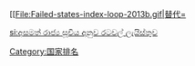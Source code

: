 {{Update|time=2020-08-10T12:08:26+00:00}}
{{NoteTA
|G1=地名
}}
[[File:Failed-states-index-loop-2013b.gif|替代=<nowiki>{{legend]]

'''脆弱国家指数'''（FSI，Fragile States Index，前身为'''失败国家指数'''）是根據[[和平基金会|和平基金会]]統計及列出的排名，在2018年共有178個評估對象國。一个[[失败国家|失败国家]]有几个表现。常见的指标包括一个国家的中央政府非常软弱或无力，不能实际控制其大部分的领土、不能提供公共服务、国家存在广泛的腐败和犯罪、难民和非自愿流动人口、急剧的经济衰退。<ref name="#1">{{Cite web |url=http://english.aljazeera.net/news/americas/2010/06/2010621911237776.html |title=Al Jazeera - Somalia tops 'failed states index' |access-date=2011-01-05 |archive-date=2011-08-31 |archive-url=https://web.archive.org/web/20110831093005/http://english.aljazeera.net/news/americas/2010/06/2010621911237776.html |dead-url=no }}</ref>

这个指数分為四級，分別是警戒（指數在90以上）、警告（指數在90至60之內）、平和（指數在60至30之內）及可持續發展（指數在30以下）。

自从2005年起，这个指数由[[美国|美国]]的[[智库|智库]][[和平基金会|和平基金会]]和《[[外交政策_(杂志)|外交政策]]》杂志每年根据政府的控制能力、人权状况、治安、经济状况等12项指标，评估各国的不稳定程度并进行排名。指数愈高，意味着该国家的不稳定程度愈高，而满分为120分。FSI的优势在于它能够将数百万条信息提炼成一种相关且易于消化和提供信息的形式。<ref>{{cite web|url=http://www.fundforpeace.org/web/index.php?option=com_content&task=view&id=102&Itemid=327#3|title=Failed States FAQ Number 6|publisher=the Fund for Peace|accessdate=2007-10-22|archive-date=2010-11-18|archive-url=https://web.archive.org/web/20101118014620/http://www.fundforpeace.org/web/index.php?option=com_content&task=view&id=102&Itemid=327#3|dead-url=no}}</ref>。

该报告使用了12个因素，以确定每个国家的评级，包括安全威胁、经济崩溃、侵犯人权行为和难民潮。<ref name="#1"/>

==定义指标==
# 人口压力：人口相关问题，如粮食短缺，人口增长率和死亡率。
# 难民安置：人口流离失所和难民相关问题。
# 族群矛盾：国内各群体之间的矛盾和暴力行为。
# 人才外流：人口移民至其他国家，难民和受教育人口的外流，以及其他类型人口流动问题。
# 经济不均衡发展：国内不同的种族，不同宗教群体和不同地区之间的发展差异。
# 贫困和经济衰退：贫困率和经济表现。
# 国家合法性：腐败和其他衡量民主水平的措施，如政府绩效和选举进程。
# 公共服务：教育部门，医疗保障，卫生机构提供的服务。
# 人权与法治：对人权的保护和促进。
# 安全设置：内部冲突和非国家武装的分布
# 精英阶层分裂：地方和国家领导人之间的冲突和竞争。
# 外部干预：外来资助以及干预性措施，如制裁或军事入侵。

==2021年 脆弱国家指数==
下表列出了2021年的脆弱国家指数<ref>{{cite web|title=Fragile States Index 2021|url=https://fragilestatesindex.org/2021/05/20/fragile-states-index-2021-annual-report/|publisher=Fund for Peace|date=20 May 2021|access-date=2021-11-03|archive-date=2021-11-03|archive-url=https://web.archive.org/web/20211103071509/https://fragilestatesindex.org/2021/05/20/fragile-states-index-2021-annual-report/|dead-url=no}}</ref>以及同近年来数据的比较<ref>{{cite web|title=Country Dashboard|url=https://fragilestatesindex.org/country-data/|publisher=Fund for Peace|access-date=2021-11-03|archive-date=2021-02-13|archive-url=https://web.archive.org/web/20210213004353/https://fragilestatesindex.org/country-data/|dead-url=no}}</ref>。
{| class="wikitable sortable" style="text-align:center"
! width="50px" |'''排名'''
! width="250px" | '''国家'''
! width="75px" | '''2021年得分'''
! width="75px" | '''相较于2020年'''
! width="75px" | '''相较于2019年'''
! width="75px" | '''相较于2018年'''
! width="75px" | '''相较于2017年'''
|-
| 1 || {{flag|Yemen}} || '''111.7''' ||data-sort-value=-0.7|{{DecreasePositive}} 0.7||data-sort-value=-1.8|{{DecreasePositive}} 1.8||data-sort-value=-1|{{DecreasePositive}} 1.0||data-sort-value=0.6|{{IncreaseNegative}} 0.6
|-
| 2 || {{flag|Somalia}} || '''110.9''' ||data-sort-value=0|{{steady}}||data-sort-value=-1.4|{{DecreasePositive}} 1.4||data-sort-value=-2.3|{{DecreasePositive}} 2.3||data-sort-value=-2.5|{{DecreasePositive}} 2.5
|-
| 3 || {{flag|Syria}} || '''110.7''' ||data-sort-value=0|{{steady}}||data-sort-value=-0.8|{{DecreasePositive}} 0.8||data-sort-value=-0.7|{{DecreasePositive}} 0.7||data-sort-value=0.1|{{IncreaseNegative}} 0.1
|-
| 4 || {{flag|South Sudan}} || '''109.4''' ||data-sort-value=-1.4|{{DecreasePositive}} 1.4||data-sort-value=-2.8|{{DecreasePositive}} 2.8||data-sort-value=-4|{{DecreasePositive}} 4.0||data-sort-value=-4.5|{{DecreasePositive}} 4.5
|-
| 5 || data-sort-value=Congo DR|{{flag|DR Congo}} || '''108.4''' ||data-sort-value=-1|{{DecreasePositive}} 1.0||data-sort-value=-1.8|{{DecreasePositive}} 1.8||data-sort-value=-2.3|{{DecreasePositive}} 2.3||data-sort-value=-1.6|{{DecreasePositive}} 1.6
|-
| 6 || {{nobr|{{flagdeco|Central African Republic}} [[中非共和國|中非共和國]]}}|| '''107.0''' ||data-sort-value=-0.5|{{DecreasePositive}} 0.5||data-sort-value=-1.9|{{DecreasePositive}} 1.9||data-sort-value=-4.1|{{DecreasePositive}} 4.1||data-sort-value=-5.6|{{DecreasePositive}} 5.6
|-
| 7 || {{flag|Chad}} || '''105.8''' ||data-sort-value=-0.6|{{DecreasePositive}} 0.6||data-sort-value=-2.7|{{DecreasePositive}} 2.7||data-sort-value=-2.5|{{DecreasePositive}} 2.5||data-sort-value=-3.6|{{DecreasePositive}} 3.6
|-
| 8 || {{flag|Sudan}} || '''105.2''' ||data-sort-value=0.4|{{IncreaseNegative}} 0.4||data-sort-value=-2.8|{{DecreasePositive}} 2.8||data-sort-value=-3.5|{{DecreasePositive}} 3.5||data-sort-value=-5.4|{{DecreasePositive}} 5.4
|-
| 9 || {{flag|Afghanistan}} || '''102.1''' ||data-sort-value=-0.8|{{DecreasePositive}} 0.8||data-sort-value=-2.9|{{DecreasePositive}} 2.9||data-sort-value=-4.5|{{DecreasePositive}} 4.5||data-sort-value=-5.2|{{DecreasePositive}} 5.2
|-
| 10 || {{flag|Zimbabwe}} || '''99.1''' ||data-sort-value=-0.1|{{DecreasePositive}} 0.1||data-sort-value=-0.4|{{DecreasePositive}} 0.4||data-sort-value=-3.2|{{DecreasePositive}} 3.2||data-sort-value=-2.5|{{DecreasePositive}} 2.5
|-
| 11 || {{flag|Ethiopia}} || '''99.0''' ||data-sort-value=4.4|{{IncreaseNegative}} 4.4||data-sort-value=4.8|{{IncreaseNegative}} 4.8||data-sort-value=-0.6|{{DecreasePositive}} 0.6||data-sort-value=-2.1|{{DecreasePositive}} 2.1
|-
| 12 || {{flag|Nigeria}} || '''98.0''' ||data-sort-value=0.7|{{IncreaseNegative}} 0.7||data-sort-value=-0.5|{{DecreasePositive}} 0.5||data-sort-value=-1.9|{{DecreasePositive}} 1.9||data-sort-value=-3.6|{{DecreasePositive}} 3.6
|-
| 13 || {{flag|Haiti}} || '''97.5''' ||data-sort-value=-0.2|{{DecreasePositive}} 0.2||data-sort-value=-1.8|{{DecreasePositive}} 1.8||data-sort-value=-4.5|{{DecreasePositive}} 4.5||data-sort-value=-7.8|{{DecreasePositive}} 7.8
|-
| 14 || {{flag|Guinea}} || '''97.4''' ||data-sort-value=0.2|{{IncreaseNegative}} 0.2||data-sort-value=-2|{{DecreasePositive}} 2.0||data-sort-value=-4.2|{{DecreasePositive}} 4.2||data-sort-value=-5|{{DecreasePositive}} 5.0
|-
| 15 || {{flag|Cameroon}} || '''97.2''' ||data-sort-value=-0.7|{{DecreasePositive}} 0.7||data-sort-value=0.2|{{IncreaseNegative}} 0.2||data-sort-value=1.9|{{IncreaseNegative}} 1.9||data-sort-value=1.6|{{IncreaseNegative}} 1.6
|-
| 16 || {{flag|Burundi}} || '''97.1''' ||data-sort-value=-0.8|{{DecreasePositive}} 0.8||data-sort-value=-1.1|{{DecreasePositive}} 1.1||data-sort-value=-0.3|{{DecreasePositive}} 0.3||data-sort-value=-1.8|{{DecreasePositive}} 1.8
|-
| 17 || {{flag|Libya}} || '''97.0''' ||data-sort-value=1.8|{{IncreaseNegative}} 1.8||data-sort-value=4.8|{{IncreaseNegative}} 4.8||data-sort-value=2.4|{{IncreaseNegative}} 2.4||data-sort-value=0.7|{{IncreaseNegative}} 0.7
|-
| 17 || {{flag|Eritrea}} || '''97.0''' ||data-sort-value=1.2|{{IncreaseNegative}} 1.2||data-sort-value=0.6|{{IncreaseNegative}} 0.6||data-sort-value=-0.2|{{DecreasePositive}} 0.2||data-sort-value=-1.1|{{DecreasePositive}} 1.1
|-
| 19 || {{flag|Mali}} || '''96.6''' ||data-sort-value=0.6|{{IncreaseNegative}} 0.6||data-sort-value=2.1|{{IncreaseNegative}} 2.1||data-sort-value=3|{{IncreaseNegative}} 3.0||data-sort-value=3.7|{{IncreaseNegative}} 3.7
|-
| 20 || {{flag|Iraq}} || '''96.2''' ||data-sort-value=0.3|{{IncreaseNegative}} 0.3||data-sort-value=-2.9|{{DecreasePositive}} 2.9||data-sort-value=-6|{{DecreasePositive}} 6.0||data-sort-value=-9.2|{{DecreasePositive}} 9.2
|-
| 21 || {{flag|Niger}} || '''96.0''' ||data-sort-value=0.7|{{IncreaseNegative}} 0.7||data-sort-value=-0.2|{{DecreasePositive}} 0.2||data-sort-value=-0.2|{{DecreasePositive}} 0.2||data-sort-value=-1.4|{{DecreasePositive}} 1.4
|-
| 22 || {{flag|Mozambique}} || '''93.9''' ||data-sort-value=2.2|{{IncreaseNegative}} 2.2||data-sort-value=5.2|{{IncreaseNegative}} 5.2||data-sort-value=5.2|{{IncreaseNegative}} 5.2||data-sort-value=4.9|{{IncreaseNegative}} 4.9
|-
| 23 || {{flag|Myanmar}} || '''93.8''' ||data-sort-value=-0.2|{{DecreasePositive}} 0.2||data-sort-value=-0.5|{{DecreasePositive}} 0.5||data-sort-value=-2.3|{{DecreasePositive}} 2.3||data-sort-value=-1.9|{{DecreasePositive}} 1.9
|-
| 24 || {{flag|Uganda}} || '''92.9''' ||data-sort-value=0.1|{{IncreaseNegative}} 0.1||data-sort-value=-2.4|{{DecreasePositive}} 2.4||data-sort-value=-2.2|{{DecreasePositive}} 2.2||data-sort-value=-3.1|{{DecreasePositive}} 3.1
|-
| 25 || {{flag|Venezuela}} || '''92.6''' ||data-sort-value=1.4|{{IncreaseNegative}} 1.4||data-sort-value=3.3|{{IncreaseNegative}} 3.3||data-sort-value=6.4|{{IncreaseNegative}} 6.4||data-sort-value=9.7|{{IncreaseNegative}} 9.7
|-
| 26 || {{flag|Congo}} || '''92.4''' ||data-sort-value=0.3|{{IncreaseNegative}} 0.3||data-sort-value=-0.1|{{DecreasePositive}} 0.1||data-sort-value=-0.7|{{DecreasePositive}} 0.7||data-sort-value=-1|{{DecreasePositive}} 1.0
|-
| 27 || {{flag|Guinea-Bissau}} || '''92.0''' ||data-sort-value=-0.9|{{DecreasePositive}} 0.9||data-sort-value=-3.5|{{DecreasePositive}} 3.5||data-sort-value=-6.1|{{DecreasePositive}} 6.1||data-sort-value=-7.5|{{DecreasePositive}} 7.5
|-
| 28 || {{flag|Côte d'Ivoire}} || '''90.7''' ||data-sort-value=1|{{IncreaseNegative}} 1.0||data-sort-value=-1.4|{{DecreasePositive}} 1.4||data-sort-value=-3.9|{{DecreasePositive}} 3.9||data-sort-value=-5.8|{{DecreasePositive}} 5.8
|-
| 29 || {{flag|Pakistan}} || '''90.5''' ||data-sort-value=-1.6|{{DecreasePositive}} 1.6||data-sort-value=-3.7|{{DecreasePositive}} 3.7||data-sort-value=-5.8|{{DecreasePositive}} 5.8||data-sort-value=-8.4|{{DecreasePositive}} 8.4
|-
| 30 || {{flag|North Korea}} || '''90.0''' ||data-sort-value=-0.2|{{DecreasePositive}} 0.2||data-sort-value=-2.7|{{DecreasePositive}} 2.7||data-sort-value=-3.2|{{DecreasePositive}} 3.2||data-sort-value=-3.3|{{DecreasePositive}} 3.3
|-
| 31 || {{flag|Liberia}} || '''89.5''' ||data-sort-value=-0.5|{{DecreasePositive}} 0.5||data-sort-value=-0.7|{{DecreasePositive}} 0.7||data-sort-value=-3.1|{{DecreasePositive}} 3.1||data-sort-value=-4.3|{{DecreasePositive}} 4.3
|-
| 32 || {{flag|Kenya}} || '''89.2''' ||data-sort-value=-1.1|{{DecreasePositive}} 1.1||data-sort-value=-4.3|{{DecreasePositive}} 4.3||data-sort-value=-8.2|{{DecreasePositive}} 8.2||data-sort-value=-7.2|{{DecreasePositive}} 7.2
|-
| 33 || {{flag|Mauritania}} || '''89.1''' ||data-sort-value=0.4|{{IncreaseNegative}} 0.4||data-sort-value=-1|{{DecreasePositive}} 1.0||data-sort-value=-3.1|{{DecreasePositive}} 3.1||data-sort-value=-4.6|{{DecreasePositive}} 4.6
|-
| 34 || {{flag|Lebanon}} || '''89.0''' ||data-sort-value=4.3|{{IncreaseNegative}} 4.3||data-sort-value=4|{{IncreaseNegative}} 4.0||data-sort-value=2.2|{{IncreaseNegative}} 2.2||data-sort-value=0.8|{{IncreaseNegative}} 0.8
|-
| 34 || {{flag|Angola}} || '''89.0''' ||data-sort-value=1.7|{{IncreaseNegative}} 1.7||data-sort-value=1.2|{{IncreaseNegative}} 1.2||data-sort-value=-0.4|{{DecreasePositive}} 0.4||data-sort-value=-2.1|{{DecreasePositive}} 2.1
|-
| 36 || {{flag|Burkina Faso}} || '''87.1''' ||data-sort-value=1.2|{{IncreaseNegative}} 1.2||data-sort-value=3.2|{{IncreaseNegative}} 3.2||data-sort-value=0.6|{{IncreaseNegative}} 0.6||data-sort-value=-0.9|{{DecreasePositive}} 0.9
|-
| 37 || {{flag|Palestine}}{{efn|name=FSI2021|在2021年的统计中，以色列和巴勒斯坦分开统计}} || '''86.0''' ||data-sort-value=0|''n/a''||data-sort-value=0|''n/a''||data-sort-value=0|''n/a''||data-sort-value=0|''n/a''
|-
| 38 || {{flag|Togo}} || '''85.1''' ||data-sort-value=-0.7|{{DecreasePositive}} 0.7||data-sort-value=-2.3|{{DecreasePositive}} 2.3||data-sort-value=-0.1|{{DecreasePositive}} 0.1||data-sort-value=1.2|{{IncreaseNegative}} 1.2
|-
| 39 || {{flag|Egypt}} || '''85.0''' ||data-sort-value=-1|{{DecreasePositive}} 1.0||data-sort-value=-3.4|{{DecreasePositive}} 3.4||data-sort-value=-3.7|{{DecreasePositive}} 3.7||data-sort-value=-4.8|{{DecreasePositive}} 4.8
|-
| 39 || {{flag|Bangladesh}} || '''85.0''' ||data-sort-value=-0.7|{{DecreasePositive}} 0.7||data-sort-value=-2.7|{{DecreasePositive}} 2.7||data-sort-value=-5.3|{{DecreasePositive}} 5.3||data-sort-value=-4.1|{{DecreasePositive}} 4.1
|-
| 39 || {{flag|Rwanda}} || '''85.0''' ||data-sort-value=-1|{{DecreasePositive}} 1.0||data-sort-value=-2.5|{{DecreasePositive}} 2.5||data-sort-value=-4.3|{{DecreasePositive}} 4.3||data-sort-value=-5.8|{{DecreasePositive}} 5.8
|-
| 42 || {{flag|Zambia}} || '''84.9''' ||data-sort-value=0.4|{{IncreaseNegative}} 0.4||data-sort-value=-0.8|{{DecreasePositive}} 0.8||data-sort-value=-2.3|{{DecreasePositive}} 2.3||data-sort-value=-2.9|{{DecreasePositive}} 2.9
|-
| 43 || {{flag|Iran}} || '''84.5''' ||data-sort-value=1.1|{{IncreaseNegative}} 1.1||data-sort-value=1.5|{{IncreaseNegative}} 1.5||data-sort-value=0.2|{{IncreaseNegative}} 0.2||data-sort-value=-1.3|{{DecreasePositive}} 1.3
|-
| 44 || {{flag|Equatorial Guinea}} || '''84.1''' ||data-sort-value=1.1|{{IncreaseNegative}} 1.1||data-sort-value=1.5|{{IncreaseNegative}} 1.5||data-sort-value=0.7|{{IncreaseNegative}} 0.7||data-sort-value=-0.9|{{DecreasePositive}} 0.9
|-
| 45 || {{flag|Sierra Leone}} || '''83.4''' ||data-sort-value=-1|{{DecreasePositive}} 1.0||data-sort-value=-3.4|{{DecreasePositive}} 3.4||data-sort-value=-5.7|{{DecreasePositive}} 5.7||data-sort-value=-5.9|{{DecreasePositive}} 5.9
|-
| 46 || {{flag|Malawi}} || '''83.2''' ||data-sort-value=-0.8|{{DecreasePositive}} 0.8||data-sort-value=-0.1|{{DecreasePositive}} 0.1||data-sort-value=-2.3|{{DecreasePositive}} 2.3||data-sort-value=-4.8|{{DecreasePositive}} 4.8
|-
| 47 || {{flag|Eswatini}} || '''82.5''' ||data-sort-value=-0.5|{{DecreasePositive}} 0.5||data-sort-value=-2.8|{{DecreasePositive}} 2.8||data-sort-value=-5|{{DecreasePositive}} 5.0||data-sort-value=-6.3|{{DecreasePositive}} 6.3
|-
| 47 || {{flag|Comoros}} || '''82.5''' ||data-sort-value=1.3|{{IncreaseNegative}} 1.3||data-sort-value=0.8|{{IncreaseNegative}} 0.8||data-sort-value=-0.1|{{DecreasePositive}} 0.1||data-sort-value=-2.3|{{DecreasePositive}} 2.3
|-
| 49 || {{flag|Philippines}} || '''82.4''' ||data-sort-value=1.4|{{IncreaseNegative}} 1.4||data-sort-value=-0.7|{{DecreasePositive}} 0.7||data-sort-value=-3.1|{{DecreasePositive}} 3.1||data-sort-value=-2|{{DecreasePositive}} 2.0
|-
| 49 || {{flag|Djibouti}} || '''82.4''' ||data-sort-value=-0.3|{{DecreasePositive}} 0.3||data-sort-value=-2.7|{{DecreasePositive}} 2.7||data-sort-value=-4.7|{{DecreasePositive}} 4.7||data-sort-value=-6.5|{{DecreasePositive}} 6.5
|-
| 51 || {{flag|Nepal}} || '''82.2''' ||data-sort-value=-0.4|{{DecreasePositive}} 0.4||data-sort-value=-2.5|{{DecreasePositive}} 2.5||data-sort-value=-5.7|{{DecreasePositive}} 5.7||data-sort-value=-8.8|{{DecreasePositive}} 8.8
|-
| 52 || {{flag|Timor-Leste}} || '''80.9''' ||data-sort-value=-1.8|{{DecreasePositive}} 1.8||data-sort-value=-4.6|{{DecreasePositive}} 4.6||data-sort-value=-7.4|{{DecreasePositive}} 7.4||data-sort-value=-9.6|{{DecreasePositive}} 9.6
|-
| 52 || {{flag|Papua New Guinea}} || '''80.9''' ||data-sort-value=-1.4|{{DecreasePositive}} 1.4||data-sort-value=-2.2|{{DecreasePositive}} 2.2||data-sort-value=-3.9|{{DecreasePositive}} 3.9||data-sort-value=-5.5|{{DecreasePositive}} 5.5
|-
| 54 || {{flag|Cambodia}} || '''80.6''' ||data-sort-value=0.3|{{IncreaseNegative}} 0.3||data-sort-value=-1.9|{{DecreasePositive}} 1.9||data-sort-value=-3.4|{{DecreasePositive}} 3.4||data-sort-value=-5.1|{{DecreasePositive}} 5.1
|-
| 55 || {{flag|Sri Lanka}} || '''80.5''' ||data-sort-value=-1.3|{{DecreasePositive}} 1.3||data-sort-value=-3.5|{{DecreasePositive}} 3.5||data-sort-value=-4.4|{{DecreasePositive}} 4.4||data-sort-value=-6.1|{{DecreasePositive}} 6.1
|-
| 55 || {{flag|Gambia}} || '''80.5''' ||data-sort-value=-1.7|{{DecreasePositive}} 1.7||data-sort-value=-3.4|{{DecreasePositive}} 3.4||data-sort-value=-6.6|{{DecreasePositive}} 6.6||data-sort-value=-8.9|{{DecreasePositive}} 8.9
|-
| 57 || {{flag|Turkey}} || '''79.7''' ||data-sort-value=0.6|{{IncreaseNegative}} 0.6||data-sort-value=-0.6|{{DecreasePositive}} 0.6||data-sort-value=-2.5|{{DecreasePositive}} 2.5||data-sort-value=-1.1|{{DecreasePositive}} 1.1
|-
| 58 || {{flag|Madagascar}} || '''79.5''' ||data-sort-value=0|{{steady}}||data-sort-value=-1.4|{{DecreasePositive}} 1.4||data-sort-value=-4.1|{{DecreasePositive}} 4.1||data-sort-value=-4.5|{{DecreasePositive}} 4.5
|-
| 59 || {{flag|Honduras}} || '''79.4''' ||data-sort-value=2.6|{{IncreaseNegative}} 2.6||data-sort-value=1.6|{{IncreaseNegative}} 1.6||data-sort-value=2.1|{{IncreaseNegative}} 2.1||data-sort-value=0.3|{{IncreaseNegative}} 0.3
|-
| 59 || {{flag|Guatemala}} || '''79.4''' ||data-sort-value=0.2|{{IncreaseNegative}} 0.2||data-sort-value=-2|{{DecreasePositive}} 2.0||data-sort-value=-2.4|{{DecreasePositive}} 2.4||data-sort-value=-3.7|{{DecreasePositive}} 3.7
|-
| 61 || {{flag|Solomon Islands}} || '''79.3''' ||data-sort-value=-0.4|{{DecreasePositive}} 0.4||data-sort-value=-2.6|{{DecreasePositive}} 2.6||data-sort-value=-3.8|{{DecreasePositive}} 3.8||data-sort-value=-5.5|{{DecreasePositive}} 5.5
|-
| 61 || {{flag|Tanzania}} || '''79.3''' ||data-sort-value=1.2|{{IncreaseNegative}} 1.2||data-sort-value=-0.8|{{DecreasePositive}} 0.8||data-sort-value=-0.1|{{DecreasePositive}} 0.1||data-sort-value=-1|{{DecreasePositive}} 1.0
|-
| 61 || {{flag|Colombia}} || '''79.3''' ||data-sort-value=2.7|{{IncreaseNegative}} 2.7||data-sort-value=3.6|{{IncreaseNegative}} 3.6||data-sort-value=2.7|{{IncreaseNegative}} 2.7||data-sort-value=0.4|{{IncreaseNegative}} 0.4
|-
| 64 || {{flag|Lesotho}} || '''77.9''' ||data-sort-value=-0.4|{{DecreasePositive}} 0.4||data-sort-value=-1.8|{{DecreasePositive}} 1.8||data-sort-value=-2.2|{{DecreasePositive}} 2.2||data-sort-value=-3.8|{{DecreasePositive}} 3.8
|-
| 65 || {{flag|Nicaragua}} || '''77.1''' ||data-sort-value=0|{{steady}}||data-sort-value=-1|{{DecreasePositive}} 1.0||data-sort-value=1.8|{{IncreaseNegative}} 1.8||data-sort-value=-0.3|{{DecreasePositive}} 0.3
|-
| 66 || {{flag|India}} || '''77.0''' ||data-sort-value=1.7|{{IncreaseNegative}} 1.7||data-sort-value=2.6|{{IncreaseNegative}} 2.6||data-sort-value=0.7|{{IncreaseNegative}} 0.7||data-sort-value=-0.9|{{DecreasePositive}} 0.9
|-
| 67 || {{flag|Jordan}} || '''76.8''' ||data-sort-value=1.4|{{IncreaseNegative}} 1.4||data-sort-value=0.9|{{IncreaseNegative}} 0.9||data-sort-value=0|{{steady}}||data-sort-value=-1.9|{{DecreasePositive}} 1.9
|-
| 68 || {{flag|Kyrgyzstan}} || '''76.4''' ||data-sort-value=2.5|{{IncreaseNegative}} 2.5||data-sort-value=0.2|{{IncreaseNegative}} 0.2||data-sort-value=-2.2|{{DecreasePositive}} 2.2||data-sort-value=-3.9|{{DecreasePositive}} 3.9
|-
| 69 || {{flag|Laos}} || '''76.0''' ||data-sort-value=-0.9|{{DecreasePositive}} 0.9||data-sort-value=-2.7|{{DecreasePositive}} 2.7||data-sort-value=-4.7|{{DecreasePositive}} 4.7||data-sort-value=-6.4|{{DecreasePositive}} 6.4
|-
| 70 || {{flag|Brazil}} || '''75.8''' ||data-sort-value=2.8|{{IncreaseNegative}} 2.8||data-sort-value=4|{{IncreaseNegative}} 4.0||data-sort-value=7.1|{{IncreaseNegative}} 7.1||data-sort-value=7.6|{{IncreaseNegative}} 7.6
|-
| 71 || {{flag|Azerbaijan}} || '''75.1''' ||data-sort-value=3.8|{{IncreaseNegative}} 3.8||data-sort-value=1.9|{{IncreaseNegative}} 1.9||data-sort-value=0.5|{{IncreaseNegative}} 0.5||data-sort-value=-1.2|{{DecreasePositive}} 1.2
|-
| 71 || {{flag|Tajikistan}} || '''75.1''' ||data-sort-value=-0.4|{{DecreasePositive}} 0.4||data-sort-value=-2.6|{{DecreasePositive}} 2.6||data-sort-value=-4.4|{{DecreasePositive}} 4.4||data-sort-value=-6.7|{{DecreasePositive}} 6.7
|-
| 73 || {{flag|Bolivia}} || '''74.9''' ||data-sort-value=-0.1|{{DecreasePositive}} 0.1||data-sort-value=2|{{IncreaseNegative}} 2.0||data-sort-value=-0.3|{{DecreasePositive}} 0.3||data-sort-value=-1.9|{{DecreasePositive}} 1.9
|-
| 74 || {{flag|Algeria}} || '''73.6''' ||data-sort-value=-1|{{DecreasePositive}} 1.0||data-sort-value=-1.8|{{DecreasePositive}} 1.8||data-sort-value=-2.2|{{DecreasePositive}} 2.2||data-sort-value=-3.2|{{DecreasePositive}} 3.2
|-
| 74 || {{flag|Russia}} || '''73.6''' ||data-sort-value=1|{{IncreaseNegative}} 1.0||data-sort-value=-1.1|{{DecreasePositive}} 1.1||data-sort-value=-3.6|{{DecreasePositive}} 3.6||data-sort-value=-5.6|{{DecreasePositive}} 5.6
|-
| 76 || {{flag|Senegal}} || '''73.4''' ||data-sort-value=-1.2|{{DecreasePositive}} 1.2||data-sort-value=-3.8|{{DecreasePositive}} 3.8||data-sort-value=-6.2|{{DecreasePositive}} 6.2||data-sort-value=-8.9|{{DecreasePositive}} 8.9
|-
| 77 || {{flag|Bosnia-Herzegovina}} || '''72.9''' ||data-sort-value=2.7|{{IncreaseNegative}} 2.7||data-sort-value=1.6|{{IncreaseNegative}} 1.6||data-sort-value=1.6|{{IncreaseNegative}} 1.6||data-sort-value=-0.1|{{DecreasePositive}} 0.1
|-
| 78 || {{flag|Benin}} || '''72.8''' ||data-sort-value=0.3|{{IncreaseNegative}} 0.3||data-sort-value=-0.8|{{DecreasePositive}} 0.8||data-sort-value=-2.9|{{DecreasePositive}} 2.9||data-sort-value=-4.8|{{DecreasePositive}} 4.8
|-
| 79 || {{flag|Georgia}} || '''72.6''' ||data-sort-value=1.4|{{IncreaseNegative}} 1.4||data-sort-value=0.6|{{IncreaseNegative}} 0.6||data-sort-value=-1.4|{{DecreasePositive}} 1.4||data-sort-value=-3.9|{{DecreasePositive}} 3.9
|-
| 80 || {{flag|Uzbekistan}} || '''72.0''' ||data-sort-value=-1.1|{{DecreasePositive}} 1.1||data-sort-value=-3.7|{{DecreasePositive}} 3.7||data-sort-value=-7.1|{{DecreasePositive}} 7.1||data-sort-value=-9.5|{{DecreasePositive}} 9.5
|-
| 81 || {{flag|Micronesia}} || '''71.7''' ||data-sort-value=0.5|{{IncreaseNegative}} 0.5||data-sort-value=-1.3|{{DecreasePositive}} 1.3||data-sort-value=-2.7|{{DecreasePositive}} 2.7||data-sort-value=-4.7|{{DecreasePositive}} 4.7
|-
| 82 || {{flag|El Salvador}} || '''71.6''' ||data-sort-value=2.7|{{IncreaseNegative}} 2.7||data-sort-value=1.8|{{IncreaseNegative}} 1.8||data-sort-value=0.4|{{IncreaseNegative}} 0.4||data-sort-value=-1.5|{{DecreasePositive}} 1.5
|-
| 83 || {{flag|São Tomé and Príncipe}} || '''71.5''' ||data-sort-value=1.2|{{IncreaseNegative}} 1.2||data-sort-value=0.4|{{IncreaseNegative}} 0.4||data-sort-value=-0.6|{{DecreasePositive}} 0.6||data-sort-value=-0.6|{{DecreasePositive}} 0.6
|-
| 83 || {{flag|Morocco}} || '''71.5''' ||data-sort-value=0.3|{{IncreaseNegative}} 0.3||data-sort-value=-1.5|{{DecreasePositive}} 1.5||data-sort-value=-2.5|{{DecreasePositive}} 2.5||data-sort-value=-3.4|{{DecreasePositive}} 3.4
|-
| 85 || {{flag|Peru}} || '''71.4''' ||data-sort-value=3.8|{{IncreaseNegative}} 3.8||data-sort-value=3.2|{{IncreaseNegative}} 3.2||data-sort-value=1.3|{{IncreaseNegative}} 1.3||data-sort-value=1.1|{{IncreaseNegative}} 1.1
|-
| 86 || {{flag|Ecuador}} || '''71.2''' ||data-sort-value=1.8|{{IncreaseNegative}} 1.8||data-sort-value=0|{{steady}}||data-sort-value=-3|{{DecreasePositive}} 3.0||data-sort-value=-6.1|{{DecreasePositive}} 6.1
|-
| 87 || {{flag|Thailand}} || '''70.9''' ||data-sort-value=0.1|{{IncreaseNegative}} 0.1||data-sort-value=-2.2|{{DecreasePositive}} 2.2||data-sort-value=-4.1|{{DecreasePositive}} 4.1||data-sort-value=-5.3|{{DecreasePositive}} 5.3
|-
| 88 || {{flag|Fiji}} || '''70.4''' ||data-sort-value=0.5|{{IncreaseNegative}} 0.5||data-sort-value=-1.3|{{DecreasePositive}} 1.3||data-sort-value=-4.1|{{DecreasePositive}} 4.1||data-sort-value=-6.5|{{DecreasePositive}} 6.5
|-
| 89 || {{flag|South Africa}} || '''70.0''' ||data-sort-value=-0.1|{{DecreasePositive}} 0.1||data-sort-value=-1.1|{{DecreasePositive}} 1.1||data-sort-value=-2.9|{{DecreasePositive}} 2.9||data-sort-value=-2.3|{{DecreasePositive}} 2.3
|-
| 90 || {{flag|Mexico}} || '''69.9''' ||data-sort-value=2.7|{{IncreaseNegative}} 2.7||data-sort-value=0.2|{{IncreaseNegative}} 0.2||data-sort-value=-1.6|{{DecreasePositive}} 1.6||data-sort-value=-4.4|{{DecreasePositive}} 4.4
|-
| 91 || {{flag|Ukraine}} || '''69.8''' ||data-sort-value=0.8|{{IncreaseNegative}} 0.8||data-sort-value=-1.2|{{DecreasePositive}} 1.2||data-sort-value=-2.8|{{DecreasePositive}} 2.8||data-sort-value=-4.2|{{DecreasePositive}} 4.2
|-
| 91 || {{flag|Armenia}} || '''69.8''' ||data-sort-value=5.6|{{IncreaseNegative}} 5.6||data-sort-value=3.1|{{IncreaseNegative}} 3.1||data-sort-value=0.3|{{IncreaseNegative}} 0.3||data-sort-value=-1.2|{{DecreasePositive}} 1.2
|-
| 93 || {{flag|Saudi Arabia}} || '''69.7''' ||data-sort-value=0.9|{{IncreaseNegative}} 0.9||data-sort-value=-0.7|{{DecreasePositive}} 0.7||data-sort-value=-0.5|{{DecreasePositive}} 0.5||data-sort-value=-1.5|{{DecreasePositive}} 1.5
|-
| 94 || {{flag|Tunisia}} || '''69.2''' ||data-sort-value=1.1|{{IncreaseNegative}} 1.1||data-sort-value=-0.9|{{DecreasePositive}} 0.9||data-sort-value=-2.9|{{DecreasePositive}} 2.9||data-sort-value=-5|{{DecreasePositive}} 5.0
|-
| 95 || {{flag|China}} || '''68.9''' ||data-sort-value=-1|{{DecreasePositive}} 1.0||data-sort-value=-2.2|{{DecreasePositive}} 2.2||data-sort-value=-3.5|{{DecreasePositive}} 3.5||data-sort-value=-5.8|{{DecreasePositive}} 5.8
|-
| 96 || {{flag|Bhutan}} || '''68.3''' ||data-sort-value=-1.2|{{DecreasePositive}} 1.2||data-sort-value=-3.7|{{DecreasePositive}} 3.7||data-sort-value=-6|{{DecreasePositive}} 6.0||data-sort-value=-7.7|{{DecreasePositive}} 7.7
|-
| 97 || {{flag|Turkmenistan}} || '''68.2''' ||data-sort-value=-0.9|{{DecreasePositive}} 0.9||data-sort-value=-3.2|{{DecreasePositive}} 3.2||data-sort-value=-4.4|{{DecreasePositive}} 4.4||data-sort-value=-6.2|{{DecreasePositive}} 6.2
|-
| 98 || {{flag|Belarus}} || '''68.0''' ||data-sort-value=2.2|{{IncreaseNegative}} 2.2||data-sort-value=-0.2|{{DecreasePositive}} 0.2||data-sort-value=-2.5|{{DecreasePositive}} 2.5||data-sort-value=-4.4|{{DecreasePositive}} 4.4
|-
| 99 || {{flag|Maldives}} || '''67.6''' ||data-sort-value=1.4|{{IncreaseNegative}} 1.4||data-sort-value=-2.2|{{DecreasePositive}} 2.2||data-sort-value=-4.8|{{DecreasePositive}} 4.8||data-sort-value=-6.8|{{DecreasePositive}} 6.8
|-
| 99 || {{flag|Indonesia}} || '''67.6''' ||data-sort-value=-0.2|{{DecreasePositive}} 0.2||data-sort-value=-2.8|{{DecreasePositive}} 2.8||data-sort-value=-4.7|{{DecreasePositive}} 4.7||data-sort-value=-5.3|{{DecreasePositive}} 5.3
|-
| 101 || {{flag|Serbia}} || '''67.4''' ||data-sort-value=1.3|{{IncreaseNegative}} 1.3||data-sort-value=-0.6|{{DecreasePositive}} 0.6||data-sort-value=-0.7|{{DecreasePositive}} 0.7||data-sort-value=-2.6|{{DecreasePositive}} 2.6
|-
| 101 || {{flag|Gabon}} || '''67.4''' ||data-sort-value=-1.7|{{DecreasePositive}} 1.7||data-sort-value=-3.1|{{DecreasePositive}} 3.1||data-sort-value=-5.1|{{DecreasePositive}} 5.1||data-sort-value=-6.4|{{DecreasePositive}} 6.4
|-
| 103 || {{flag|Moldova}} || '''67.0''' ||data-sort-value=1|{{IncreaseNegative}} 1.0||data-sort-value=-0.1|{{DecreasePositive}} 0.1||data-sort-value=-2.5|{{DecreasePositive}} 2.5||data-sort-value=-5|{{DecreasePositive}} 5.0
|-
| 104 || {{flag|Bahrain}} || '''66.7''' ||data-sort-value=2.8|{{IncreaseNegative}} 2.8||data-sort-value=2.9|{{IncreaseNegative}} 2.9||data-sort-value=2.3|{{IncreaseNegative}} 2.3||data-sort-value=1.8|{{IncreaseNegative}} 1.8
|-
| 105 || {{flag|Paraguay}} || '''66.4''' ||data-sort-value=1.2|{{IncreaseNegative}} 1.2||data-sort-value=-0.6|{{DecreasePositive}} 0.6||data-sort-value=-3.4|{{DecreasePositive}} 3.4||data-sort-value=-5.2|{{DecreasePositive}} 5.2
|-
| 106 || {{flag|Guyana}} || '''66.1''' ||data-sort-value=0.1|{{IncreaseNegative}} 0.1||data-sort-value=-2.1|{{DecreasePositive}} 2.1||data-sort-value=-4.3|{{DecreasePositive}} 4.3||data-sort-value=-5.2|{{DecreasePositive}} 5.2
|-
| 107 || {{flag|Dominican Republic}} || '''64.7''' ||data-sort-value=0.3|{{IncreaseNegative}} 0.3||data-sort-value=-1.5|{{DecreasePositive}} 1.5||data-sort-value=-4.5|{{DecreasePositive}} 4.5||data-sort-value=-4.3|{{DecreasePositive}} 4.3
|-
| 108 || {{flag|North Macedonia}} || '''64.5''' ||data-sort-value=2.4|{{IncreaseNegative}} 2.4||data-sort-value=-0.1|{{DecreasePositive}} 0.1||data-sort-value=-0.3|{{DecreasePositive}} 0.3||data-sort-value=-1.6|{{DecreasePositive}} 1.6
|-
| 109 || {{flag|Namibia}} || '''64.3''' ||data-sort-value=-0.8|{{DecreasePositive}} 0.8||data-sort-value=-2.1|{{DecreasePositive}} 2.1||data-sort-value=-4.5|{{DecreasePositive}} 4.5||data-sort-value=-6.1|{{DecreasePositive}} 6.1
|-
| 110 || {{flag|Samoa}} || '''64.2''' ||data-sort-value=0.9|{{IncreaseNegative}} 0.9||data-sort-value=0|{{steady}}||data-sort-value=-1.3|{{DecreasePositive}} 1.3||data-sort-value=-2.9|{{DecreasePositive}} 2.9
|-
| 110 || {{flag|Cape Verde}} || '''64.2''' ||data-sort-value=-0.6|{{DecreasePositive}} 0.6||data-sort-value=-2.4|{{DecreasePositive}} 2.4||data-sort-value=-3.8|{{DecreasePositive}} 3.8||data-sort-value=-5.9|{{DecreasePositive}} 5.9
|-
| 110 || {{flag|Belize}} || '''64.2''' ||data-sort-value=3.4|{{IncreaseNegative}} 3.4||data-sort-value=1.7|{{IncreaseNegative}} 1.7||data-sort-value=0.5|{{IncreaseNegative}} 0.5||data-sort-value=-1.3|{{DecreasePositive}} 1.3
|-
| 113 || {{flag|Ghana}} || '''63.9''' ||data-sort-value=-0.3|{{DecreasePositive}} 0.3||data-sort-value=-2|{{DecreasePositive}} 2.0||data-sort-value=-4.2|{{DecreasePositive}} 4.2||data-sort-value=-5.8|{{DecreasePositive}} 5.8
|-
| 114 || {{flag|Vietnam}} || '''63.3''' ||data-sort-value=-0.6|{{DecreasePositive}} 0.6||data-sort-value=-2.8|{{DecreasePositive}} 2.8||data-sort-value=-5.1|{{DecreasePositive}} 5.1||data-sort-value=-6.9|{{DecreasePositive}} 6.9
|-
| 115 || {{flag|Suriname}} || '''61.5''' ||data-sort-value=1.4|{{IncreaseNegative}} 1.4||data-sort-value=-0.4|{{DecreasePositive}} 0.4||data-sort-value=-2.5|{{DecreasePositive}} 2.5||data-sort-value=-4.4|{{DecreasePositive}} 4.4
|-
| 116 || {{flag|Kazakhstan}} || '''61.2''' ||data-sort-value=1.4|{{IncreaseNegative}} 1.4||data-sort-value=-0.4|{{DecreasePositive}} 0.4||data-sort-value=-2.2|{{DecreasePositive}} 2.2||data-sort-value=-4.7|{{DecreasePositive}} 4.7
|-
| 116 || {{flag|Jamaica}} || '''61.2''' ||data-sort-value=1.2|{{IncreaseNegative}} 1.2||data-sort-value=0|{{steady}}||data-sort-value=-1.9|{{DecreasePositive}} 1.9||data-sort-value=-4|{{DecreasePositive}} 4.0
|-
| 118 || {{flag|Cuba}} || '''59.5''' ||data-sort-value=0.3|{{IncreaseNegative}} 0.3||data-sort-value=-1.3|{{DecreasePositive}} 1.3||data-sort-value=-3.4|{{DecreasePositive}} 3.4||data-sort-value=-5.1|{{DecreasePositive}} 5.1
|-
| 119 || {{flag|Albania}} || '''59.0''' ||data-sort-value=0.2|{{IncreaseNegative}} 0.2||data-sort-value=0.1|{{IncreaseNegative}} 0.1||data-sort-value=-1.1|{{DecreasePositive}} 1.1||data-sort-value=-1.5|{{DecreasePositive}} 1.5
|-
| 120 || {{flag|Montenegro}} || '''58.5''' ||data-sort-value=3|{{IncreaseNegative}} 3.0||data-sort-value=3.2|{{IncreaseNegative}} 3.2||data-sort-value=3.2|{{IncreaseNegative}} 3.2||data-sort-value=2.8|{{IncreaseNegative}} 2.8
|-
| 121 || {{flag|Cyprus}} || '''57.4''' ||data-sort-value=1.3|{{IncreaseNegative}} 1.3||data-sort-value=-0.4|{{DecreasePositive}} 0.4||data-sort-value=-2.9|{{DecreasePositive}} 2.9||data-sort-value=-5.2|{{DecreasePositive}} 5.2
|-
| 122 || {{flag|Botswana}} || '''57.0''' ||data-sort-value=-0.1|{{DecreasePositive}} 0.1||data-sort-value=-2.5|{{DecreasePositive}} 2.5||data-sort-value=-5|{{DecreasePositive}} 5.0||data-sort-value=-6.8|{{DecreasePositive}} 6.8
|-
| 123 || {{flag|Malaysia}} || '''56.9''' ||data-sort-value=-0.7|{{DecreasePositive}} 0.7||data-sort-value=-3.6|{{DecreasePositive}} 3.6||data-sort-value=-6.7|{{DecreasePositive}} 6.7||data-sort-value=-8.5|{{DecreasePositive}} 8.5
|-
| 124 || {{flag|Seychelles}} || '''56.3''' ||data-sort-value=1.6|{{IncreaseNegative}} 1.6||data-sort-value=1.1|{{IncreaseNegative}} 1.1||data-sort-value=-0.5|{{DecreasePositive}} 0.5||data-sort-value=-3.1|{{DecreasePositive}} 3.1
|-
| 124 || {{flag|Brunei}} || '''56.3''' ||data-sort-value=-0.3|{{DecreasePositive}} 0.3||data-sort-value=-1.2|{{DecreasePositive}} 1.2||data-sort-value=-3.5|{{DecreasePositive}} 3.5||data-sort-value=-5.3|{{DecreasePositive}} 5.3
|-
| 126 || {{flag|Grenada}} || '''56.1''' ||data-sort-value=0.9|{{IncreaseNegative}} 0.9||data-sort-value=-1.5|{{DecreasePositive}} 1.5||data-sort-value=-3.8|{{DecreasePositive}} 3.8||data-sort-value=-5.4|{{DecreasePositive}} 5.4
|-
| 127 || {{flag|Antigua and Barbuda}} || '''54.9''' ||data-sort-value=2.8|{{IncreaseNegative}} 2.8||data-sort-value=0.5|{{IncreaseNegative}} 0.5||data-sort-value=-0.7|{{DecreasePositive}} 0.7||data-sort-value=0.1|{{IncreaseNegative}} 0.1
|-
| 128 || {{flag|Greece}} || '''54.5''' ||data-sort-value=2.4|{{IncreaseNegative}} 2.4||data-sort-value=0.6|{{IncreaseNegative}} 0.6||data-sort-value=-0.8|{{DecreasePositive}} 0.8||data-sort-value=-3|{{DecreasePositive}} 3.0
|-
| 129 || {{flag|Kuwait}} || '''52.9''' ||data-sort-value=2|{{IncreaseNegative}} 2.0||data-sort-value=-0.3|{{DecreasePositive}} 0.3||data-sort-value=-3|{{DecreasePositive}} 3.0||data-sort-value=-5.6|{{DecreasePositive}} 5.6
|-
| 129 || {{flag|Trinidad and Tobago}} || '''52.9''' ||data-sort-value=1|{{IncreaseNegative}} 1.0||data-sort-value=-0.1|{{DecreasePositive}} 0.1||data-sort-value=-1.7|{{DecreasePositive}} 1.7||data-sort-value=-3.8|{{DecreasePositive}} 3.8
|-
| 131 || {{flag|Bahamas}} || '''52.4''' ||data-sort-value=2.5|{{IncreaseNegative}} 2.5||data-sort-value=3.6|{{IncreaseNegative}} 3.6||data-sort-value=2.4|{{IncreaseNegative}} 2.4||data-sort-value=0|{{steady}}
|-
| 132 || {{flag|Mongolia}} || '''52.3''' ||data-sort-value=0.4|{{IncreaseNegative}} 0.4||data-sort-value=-1.8|{{DecreasePositive}} 1.8||data-sort-value=-2.6|{{DecreasePositive}} 2.6||data-sort-value=-4.4|{{DecreasePositive}} 4.4
|-
| 133 || {{flag|Bulgaria}} || '''51.6''' ||data-sort-value=2.4|{{IncreaseNegative}} 2.4||data-sort-value=1|{{IncreaseNegative}} 1.0||data-sort-value=-0.1|{{DecreasePositive}} 0.1||data-sort-value=-2.1|{{DecreasePositive}} 2.1
|-
| 134 || {{flag|Hungary}} || '''51.1''' ||data-sort-value=3.5|{{IncreaseNegative}} 3.5||data-sort-value=1.5|{{IncreaseNegative}} 1.5||data-sort-value=0.9|{{IncreaseNegative}} 0.9||data-sort-value=-0.9|{{DecreasePositive}} 0.9
|-
| 135 || {{flag|Romania}} || '''51.0''' ||data-sort-value=4.3|{{IncreaseNegative}} 4.3||data-sort-value=3.2|{{IncreaseNegative}} 3.2||data-sort-value=1.6|{{IncreaseNegative}} 1.6||data-sort-value=0.1|{{IncreaseNegative}} 0.1
|-
| 136 || {{flag|Oman}} || '''50.4''' ||data-sort-value=2.4|{{IncreaseNegative}} 2.4||data-sort-value=0.4|{{IncreaseNegative}} 0.4||data-sort-value=-2.2|{{DecreasePositive}} 2.2||data-sort-value=-2.1|{{DecreasePositive}} 2.1
|-
| 137 || {{flag|Argentina}} || '''50.1''' ||data-sort-value=4|{{IncreaseNegative}} 4.0||data-sort-value=4.1|{{IncreaseNegative}} 4.1||data-sort-value=4|{{IncreaseNegative}} 4.0||data-sort-value=1.9|{{IncreaseNegative}} 1.9
|-
| 138 || {{flag|Croatia}} || '''49.8''' ||data-sort-value=3.7|{{IncreaseNegative}} 3.7||data-sort-value=2.3|{{IncreaseNegative}} 2.3||data-sort-value=1.1|{{IncreaseNegative}} 1.1||data-sort-value=-0.8|{{DecreasePositive}} 0.8
|-
| 139 || {{flag|Panama}} || '''48.7''' ||data-sort-value=2.7|{{IncreaseNegative}} 2.7||data-sort-value=1.7|{{IncreaseNegative}} 1.7||data-sort-value=-0.8|{{DecreasePositive}} 0.8||data-sort-value=-2|{{DecreasePositive}} 2.0
|-
| 140 || {{flag|Barbados}} || '''47.0''' ||data-sort-value=0.6|{{IncreaseNegative}} 0.6||data-sort-value=-1|{{DecreasePositive}} 1.0||data-sort-value=-1.2|{{DecreasePositive}} 1.2||data-sort-value=-2.6|{{DecreasePositive}} 2.6
|-
| 141 || {{flag|Italy}} || '''45.2''' ||data-sort-value=2.8|{{IncreaseNegative}} 2.8||data-sort-value=1.4|{{IncreaseNegative}} 1.4||data-sort-value=1.4|{{IncreaseNegative}} 1.4||data-sort-value=0|{{steady}}
|-
| 142 || {{flag|Spain}} || '''44.8''' ||data-sort-value=4.4|{{IncreaseNegative}} 4.4||data-sort-value=4.1|{{IncreaseNegative}} 4.1||data-sort-value=3.4|{{IncreaseNegative}} 3.4||data-sort-value=6.9|{{IncreaseNegative}} 6.9
|-
| 143 || {{flag|United States}} || '''44.6''' ||data-sort-value=6.3|{{IncreaseNegative}} 6.3||data-sort-value=6.6|{{IncreaseNegative}} 6.6||data-sort-value=6.9|{{IncreaseNegative}} 6.9||data-sort-value=9|{{IncreaseNegative}} 9.0
|-
| 144 || {{flag|Qatar}} || '''44.1''' ||data-sort-value=0.4|{{IncreaseNegative}} 0.4||data-sort-value=-1.3|{{DecreasePositive}} 1.3||data-sort-value=-4|{{DecreasePositive}} 4.0||data-sort-value=0.1|{{IncreaseNegative}} 0.1
|-
| 144 || {{flag|Chile}} || '''44.1''' ||data-sort-value=1.6|{{IncreaseNegative}} 1.6||data-sort-value=5.2|{{IncreaseNegative}} 5.2||data-sort-value=3.4|{{IncreaseNegative}} 3.4||data-sort-value=3|{{IncreaseNegative}} 3.0
|-
| 146 || {{flag|Latvia}} || '''44.0''' ||data-sort-value=1.7|{{IncreaseNegative}} 1.7||data-sort-value=0.1|{{IncreaseNegative}} 0.1||data-sort-value=-0.9|{{DecreasePositive}} 0.9||data-sort-value=-2.4|{{DecreasePositive}} 2.4
|-
| 147 || {{flag|Poland}} || '''43.1''' ||data-sort-value=2.1|{{IncreaseNegative}} 2.1||data-sort-value=0.3|{{IncreaseNegative}} 0.3||data-sort-value=1.6|{{IncreaseNegative}} 1.6||data-sort-value=2.3|{{IncreaseNegative}} 2.3
|-
| 148 || {{flag|Israel}}{{efn|name=FSI2021}} || '''43.0''' ||data-sort-value=0|''n/a''||data-sort-value=0|''n/a''||data-sort-value=0|''n/a''||data-sort-value=0|''n/a''
|-
| 149 || {{flag|Costa Rica}} || '''42.5''' ||data-sort-value=2.3|{{IncreaseNegative}} 2.3||data-sort-value=0.5|{{IncreaseNegative}} 0.5||data-sort-value=-0.7|{{DecreasePositive}} 0.7||data-sort-value=-1.6|{{DecreasePositive}} 1.6
|-
| 150 || {{flag|United Kingdom}} || '''41.5''' ||data-sort-value=3.2|{{IncreaseNegative}} 3.2||data-sort-value=4.8|{{IncreaseNegative}} 4.8||data-sort-value=7.2|{{IncreaseNegative}} 7.2||data-sort-value=8.3|{{IncreaseNegative}} 8.3
|-
| 151 || {{flag|United Arab Emirates}} || '''40.3''' ||data-sort-value=2.2|{{IncreaseNegative}} 2.2||data-sort-value=0.2|{{IncreaseNegative}} 0.2||data-sort-value=-2.5|{{DecreasePositive}} 2.5||data-sort-value=-3.4|{{DecreasePositive}} 3.4
|-
| 152 || {{flag|Estonia}} || '''39.5''' ||data-sort-value=1|{{IncreaseNegative}} 1.0||data-sort-value=-1.3|{{DecreasePositive}} 1.3||data-sort-value=-3.5|{{DecreasePositive}} 3.5||data-sort-value=-5.2|{{DecreasePositive}} 5.2
|-
| 153 || {{flag|Czechia}} || '''39.3''' ||data-sort-value=3.6|{{IncreaseNegative}} 3.6||data-sort-value=1.7|{{IncreaseNegative}} 1.7||data-sort-value=0.3|{{IncreaseNegative}} 0.3||data-sort-value=-0.8|{{DecreasePositive}} 0.8
|-
| 154 || {{flag|Slovakia}} || '''39.0''' ||data-sort-value=0.8|{{IncreaseNegative}} 0.8||data-sort-value=-1.5|{{DecreasePositive}} 1.5||data-sort-value=-3.5|{{DecreasePositive}} 3.5||data-sort-value=-5.3|{{DecreasePositive}} 5.3
|-
| 155 || {{flag|Lithuania}} || '''38.7''' ||data-sort-value=2.2|{{IncreaseNegative}} 2.2||data-sort-value=0.6|{{IncreaseNegative}} 0.6||data-sort-value=-0.7|{{DecreasePositive}} 0.7||data-sort-value=-3|{{DecreasePositive}} 3.0
|-
| 156 || {{flag|Mauritius}} || '''38.1''' ||data-sort-value=0.9|{{IncreaseNegative}} 0.9||data-sort-value=-0.8|{{DecreasePositive}} 0.8||data-sort-value=-2.4|{{DecreasePositive}} 2.4||data-sort-value=-3.6|{{DecreasePositive}} 3.6
|-
| 157 || {{flag|Malta}} || '''36.2''' ||data-sort-value=2.6|{{IncreaseNegative}} 2.6||data-sort-value=1.7|{{IncreaseNegative}} 1.7||data-sort-value=0|{{steady}}||data-sort-value=-2.4|{{DecreasePositive}} 2.4
|-
| 158 || {{flag|Uruguay}} || '''35.9''' ||data-sort-value=2.5|{{IncreaseNegative}} 2.5||data-sort-value=1.9|{{IncreaseNegative}} 1.9||data-sort-value=0.5|{{IncreaseNegative}} 0.5||data-sort-value=-0.9|{{DecreasePositive}} 0.9
|-
| 159 || {{flag|South Korea}} || '''32.5''' ||data-sort-value=0.5|{{IncreaseNegative}} 0.5||data-sort-value=-1.2|{{DecreasePositive}} 1.2||data-sort-value=-3.2|{{DecreasePositive}} 3.2||data-sort-value=-5.6|{{DecreasePositive}} 5.6
|-
| 159 || {{flag|France}} || '''32.5''' ||data-sort-value=2|{{IncreaseNegative}} 2.0||data-sort-value=0.5|{{IncreaseNegative}} 0.5||data-sort-value=0.3|{{IncreaseNegative}} 0.3||data-sort-value=-1|{{DecreasePositive}} 1.0
|-
| 161 || {{flag|Japan}} || '''32.2''' ||data-sort-value=-0.1|{{DecreasePositive}} 0.1||data-sort-value=-2.1|{{DecreasePositive}} 2.1||data-sort-value=-2.3|{{DecreasePositive}} 2.3||data-sort-value=-5.2|{{DecreasePositive}} 5.2
|-
| 162 || {{flag|Belgium}} || '''31.0''' ||data-sort-value=3.9|{{IncreaseNegative}} 3.9||data-sort-value=2.4|{{IncreaseNegative}} 2.4||data-sort-value=1.3|{{IncreaseNegative}} 1.3||data-sort-value=0.2|{{IncreaseNegative}} 0.2
|-
| 163 || {{flag|Slovenia}} || '''28.2''' ||data-sort-value=2.4|{{IncreaseNegative}} 2.4||data-sort-value=0.2|{{IncreaseNegative}} 0.2||data-sort-value=-2.1|{{DecreasePositive}} 2.1||data-sort-value=-4.2|{{DecreasePositive}} 4.2
|-
| 164 || {{flag|Portugal}} || '''26.8''' ||data-sort-value=3.3|{{IncreaseNegative}} 3.3||data-sort-value=1.5|{{IncreaseNegative}} 1.5||data-sort-value=-0.5|{{DecreasePositive}} 0.5||data-sort-value=-2.2|{{DecreasePositive}} 2.2
|-
| 165 || {{flag|Singapore}} || '''26.6''' ||data-sort-value=0.3|{{IncreaseNegative}} 0.3||data-sort-value=-1.5|{{DecreasePositive}} 1.5||data-sort-value=-3.8|{{DecreasePositive}} 3.8||data-sort-value=-5.9|{{DecreasePositive}} 5.9
|-
| 166 || {{flag|Austria}} || '''26.1''' ||data-sort-value=2|{{IncreaseNegative}} 2.0||data-sort-value=1.1|{{IncreaseNegative}} 1.1||data-sort-value=-0.1|{{DecreasePositive}} 0.1||data-sort-value=-1.6|{{DecreasePositive}} 1.6
|-
| 167 || {{flag|Germany}} || '''24.8''' ||data-sort-value=1.6|{{IncreaseNegative}} 1.6||data-sort-value=0.1|{{IncreaseNegative}} 0.1||data-sort-value=-1|{{DecreasePositive}} 1.0||data-sort-value=-3.3|{{DecreasePositive}} 3.3
|-
| 168 || {{flag|Netherlands}} || '''24.1''' ||data-sort-value=1.2|{{IncreaseNegative}} 1.2||data-sort-value=-0.7|{{DecreasePositive}} 0.7||data-sort-value=-2.1|{{DecreasePositive}} 2.1||data-sort-value=-3.3|{{DecreasePositive}} 3.3
|-
| 169 || {{flag|Ireland}} || '''22.2''' ||data-sort-value=2.3|{{IncreaseNegative}} 2.3||data-sort-value=1.6|{{IncreaseNegative}} 1.6||data-sort-value=1.5|{{IncreaseNegative}} 1.5||data-sort-value=-0.1|{{DecreasePositive}} 0.1
|-
| 170 || {{flag|Australia}} || '''21.8''' ||data-sort-value=2.1|{{IncreaseNegative}} 2.1||data-sort-value=2.1|{{IncreaseNegative}} 2.1||data-sort-value=1|{{IncreaseNegative}} 1.0||data-sort-value=-0.5|{{DecreasePositive}} 0.5
|-
| 171 || {{flag|Canada}} || '''21.7''' ||data-sort-value=3|{{IncreaseNegative}} 3.0||data-sort-value=1.7|{{IncreaseNegative}} 1.7||data-sort-value=0.2|{{IncreaseNegative}} 0.2||data-sort-value=-0.9|{{DecreasePositive}} 0.9
|-
| 172 || {{flag|Sweden}} || '''21.4''' ||data-sort-value=3.2|{{IncreaseNegative}} 3.2||data-sort-value=1.1|{{IncreaseNegative}} 1.1||data-sort-value=0.6|{{IncreaseNegative}} 0.6||data-sort-value=-0.7|{{DecreasePositive}} 0.7
|-
| 173 || {{flag|Luxembourg}} || '''21.1''' ||data-sort-value=2.3|{{IncreaseNegative}} 2.3||data-sort-value=0.7|{{IncreaseNegative}} 0.7||data-sort-value=0.3|{{IncreaseNegative}} 0.3||data-sort-value=-2.3|{{DecreasePositive}} 2.3
|-
| 174 || {{flag|Switzerland}} || '''19.9''' ||data-sort-value=2.8|{{IncreaseNegative}} 2.8||data-sort-value=1.2|{{IncreaseNegative}} 1.2||data-sort-value=0.7|{{IncreaseNegative}} 0.7||data-sort-value=-1.2|{{DecreasePositive}} 1.2
|-
| 175 || {{flag|Denmark}} || '''18.8''' ||data-sort-value=1.6|{{IncreaseNegative}} 1.6||data-sort-value=-0.7|{{DecreasePositive}} 0.7||data-sort-value=-1|{{DecreasePositive}} 1.0||data-sort-value=-2.7|{{DecreasePositive}} 2.7
|-
| 176 || {{flag|New Zealand}} || '''18.4''' ||data-sort-value=0.5|{{IncreaseNegative}} 0.5||data-sort-value=-1.7|{{DecreasePositive}} 1.7||data-sort-value=-2.5|{{DecreasePositive}} 2.5||data-sort-value=-4.2|{{DecreasePositive}} 4.2
|-
| 177 || {{flag|Iceland}} || '''18.0''' ||data-sort-value=0.2|{{IncreaseNegative}} 0.2||data-sort-value=-1.8|{{DecreasePositive}} 1.8||data-sort-value=-2.3|{{DecreasePositive}} 2.3||data-sort-value=-4.5|{{DecreasePositive}} 4.5
|-
| 178 || {{flag|Norway}} || '''16.6''' ||data-sort-value=0.4|{{IncreaseNegative}} 0.4||data-sort-value=-1.4|{{DecreasePositive}} 1.4||data-sort-value=-1.7|{{DecreasePositive}} 1.7||data-sort-value=-3.9|{{DecreasePositive}} 3.9
|-
| 179 || {{flag|Finland}} || '''16.2''' ||data-sort-value=1.6|{{IncreaseNegative}} 1.6||data-sort-value=-0.7|{{DecreasePositive}} 0.7||data-sort-value=-1.7|{{DecreasePositive}} 1.7||data-sort-value=-2.5|{{DecreasePositive}} 2.5
|}
{{notelist}}


== 歷年數據 ==
<gallery>
File:Failed state index 2013.svg|2013年失敗國家指數圖表<br />{{legend|#800000|警戒}} {{legend|#ff6600|警告}} {{legend|#ffcc00|稳定}} {{legend|#33cc33|可持续发展}} {{legend|#e0e0e0|無資料 / 屬地}}
File:Failed-states-index-2012.svg|2012年失敗國家指數圖表<br />{{legend|#800000|临界状态}} {{legend|#ff6600|有危险}} {{legend|#ffeeaa|基本线}} {{legend|#00ff00|稳定}} {{legend|#008800|最稳定}} {{legend|#e0e0e0|無資料 / 屬地}}
File:Failed-states-index-2011.png|2011年失敗國家指數圖表<br />{{legend|#860101|警戒}} {{legend|#fe8200|警告}} {{legend|#fefe84|稳定}} {{legend|#428284|可持續發展}} {{legend|#b9b9b9|無資料 / 屬地}}
File:failed-states-index-2010.png|2010年失敗國家指數圖表<br />{{legend|#860101|警戒}} {{legend|#fe8200|警告}} {{legend|#fefe84|平和}} {{legend|#428284|可持續發展}} {{legend|#b9b9b9|無資料 / 屬地}}
File:failed-states-index-2009w.png|2009年失敗國家指數圖表<br />{{legend|#860101|警戒}} {{legend|#fe8200|警告}} {{legend|#fefe84|平和}} {{legend|#428284|可持續發展}} {{legend|#b9b9b9|無資料 / 屬地}}
File:failed-states-index-2008.png|2008年失敗國家指數圖表<br />{{legend|#860101|警戒}} {{legend|#fe8200|警告}} {{legend|#fefe84|平和}} {{legend|#428284|可持續發展}} {{legend|#b9b9b9|無資料 / 屬地}}
File:failed-states-index-2007.png|2007年失敗國家指數圖表<br />{{legend|#860101|警戒}} {{legend|#fe8200|警告}} {{legend|#fefe84|平和}} {{legend|#428284|可持續發展}} {{legend|#b9b9b9|無資料 / 屬地}}
File:failed-states-index-2006.png|2006年失敗國家指數圖表<br />{{legend|#860101|警戒}} {{legend|#fe8200|警告}} {{legend|#fefe84|平和}} {{legend|#428284|可持續發展}} {{legend|#b9b9b9|無資料 / 屬地}}
File:failed-states-index-2005.png|2005年失敗國家指數圖表<br />{{legend|#860101|警戒}} {{legend|#fe8200|警告}} {{legend|#b9b9b9|平和 / 可持续发展 / 無資料 / 屬地}}
</gallery>
{{Clear}}


== 历年列表 ==
* [[2010年失败国家指数列表|2010年失败国家指数列表]]
* [[2011年失败国家指数列表|2011年失败国家指数列表]]
* [[2012年失败国家指数列表|2012年失败国家指数列表]]
* [[2013年失败国家指数列表|2013年失败国家指数列表]]

== 參考文獻 ==
{{Reflist}}

== 外部連結 ==
* [https://fragilestatesindex.org/ 最新脆弱国家指数] {{Wayback|url=https://fragilestatesindex.org/ |date=20140730175714 }} 脆弱国家指数官网{{en}}
* [https://web.archive.org/web/20160921234754/http://fsi.fundforpeace.org/rankings-2005-sortable 2005年失败国家列表] 和平基金会. 网址更新于2015-08-13{{en}}
* [https://web.archive.org/web/20160604050128/http://fsi.fundforpeace.org/rankings-2006-sortable 2006年失败国家列表] 和平基金会. 网址更新于2015-08-13{{en}}
* [https://web.archive.org/web/20150813175605/http://fsi.fundforpeace.org/rankings-2007-sortable 2007年失敗國家列表] 和平基金会. 網址更新於2015-08-13{{en}}
* [https://web.archive.org/web/20150901011935/http://fsi.fundforpeace.org/rankings-2008-sortable 2008年失敗國家列表] 和平基金会. 網址更新於2015-08-13{{en}}
* [https://web.archive.org/web/20150905195309/http://fsi.fundforpeace.org/rankings-2009-sortable 2009年失敗國家列表] 和平基金会. 網址更新於2015-08-13{{en}}
* [https://web.archive.org/web/20160921235034/http://fsi.fundforpeace.org/rankings-2010-sortable 2010年失敗國家列表] 和平基金會. 網址更新於2015-08-13{{en}}
* [http://fsi.fundforpeace.org/rankings-2011-sortable 2011年失败国家列表] {{Wayback|url=http://fsi.fundforpeace.org/rankings-2011-sortable |date=20150905173943 }} 和平基金会. 网址更新于2015-08-13{{en}}
* [https://web.archive.org/web/20150905194515/http://fsi.fundforpeace.org/rankings-2012-sortable 2012年失败国家列表] 和平基金会. 网址更新于2015-08-13{{en}}
* [https://web.archive.org/web/20150905194502/http://fsi.fundforpeace.org/rankings-2013-sortable 2013年失败国家列表] 和平基金会. 网址更新于2015-08-13{{en}}
* [http://fsi.fundforpeace.org/rankings-2014 2014年失敗國家列表] {{Wayback|url=http://fsi.fundforpeace.org/rankings-2014 |date=20150505015625 }} 和平基金会. 摘自2015-08-13{{en}}
* [https://web.archive.org/web/20150627191325/http://fsi.fundforpeace.org/rankings-2015 2015年失敗國家列表] 和平基金會. 摘自2015-08-13{{en}}

== 參見 ==
* [[和平基金會|和平基金會]]
* [[外交政策_(杂志)|《外交政策》杂志]]

{{-}}
{{各国列表}}
[[Category:国家排名|Category:国家排名]]

[[si:අසමත්_රාජ්‍ය_සූචිය_අනුව_රටවල්_ලැයිස්තුව|si:අසමත් රාජ්‍ය සූචිය අනුව රටවල් ලැයිස්තුව]]